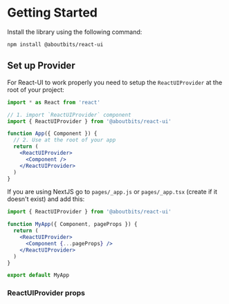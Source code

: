 
<Meta title="General/Getting Started" docsOnly component={ReactUIProvider} />

# Getting Started

Install the library using the following command:

```shell
npm install @aboutbits/react-ui
```

## Set up Provider

For React-UI to work properly you need to setup the `ReactUIProvider` at the root of your project:

```jsx
import * as React from 'react'

// 1. import `ReactUIProvider` component
import { ReactUIProvider } from '@aboutbits/react-ui'

function App({ Component }) {
  // 2. Use at the root of your app
  return (
    <ReactUIProvider>
      <Component />
    </ReactUIProvider>
  )
}
```

If you are using NextJS go to `pages/_app.js` or `pages/_app.tsx` (create if it doesn't exist) and add this:

```jsx
import { ReactUIProvider } from '@aboutbits/react-ui'

function MyApp({ Component, pageProps }) {
  return (
    <ReactUIProvider>
      <Component {...pageProps} />
    </ReactUIProvider>
  )
}

export default MyApp
```

### ReactUIProvider props

<ArgsTable of={ReactUIProvider} />
